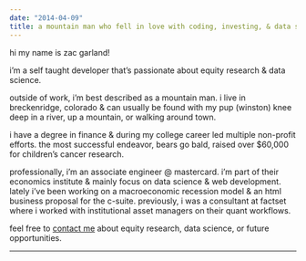 ```yaml
---
date: "2014-04-09"
title: a mountain man who fell in love with coding, investing, & data science
---
```



<div>

<div style="text-transform: lowercase;">
Hi my name is Zac Garland! 

I'm a self taught developer that's passionate about equity research & data science.  

Outside of work, I'm best described as a mountain man. I live in Breckenridge, colorado & can usually be found with my pup (winston) knee deep in a river, up a mountain, or walking around town.

i have a degree in finance & during my college career led multiple non-profit efforts. the most successful endeavor, bears go bald, raised over $60,000 for children's cancer research.<br>

<!-- bill gates and warren buffett serve the world in a way i aspire to; spending the first half of their lives accumulating wealth, & the second half giving it all away. -->

Professionally, I'm an associate engineer @ Mastercard. i'm part of their economics institute & mainly focus on data science & web development.
lately i've been working on a macroeconomic recession model & an html business proposal for the c-suite. previously, I was a consultant at FactSet
where I worked with institutional asset managers on their quant workflows.  

<!-- you can learn more about my coding journey <a href="/blog/coding-in-r-a-love-story/">here</a>. -->

feel free to <a href="/contact">contact me</a> about equity research, data science, or future opportunities. 

<hr>
<br><br>
</div>


<!-- end -->
</div>
